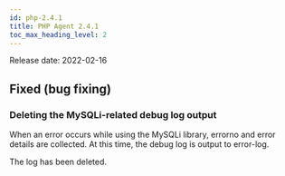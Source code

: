 ```yaml
---
id: php-2.4.1
title: PHP Agent 2.4.1
toc_max_heading_level: 2
---
```



Release date: 2022-02-16

## Fixed (bug fixing)

### Deleting the MySQLi-related debug log output

When an error occurs while using the MySQLi library, errorno and error details are collected. At this time, the debug log is output to error-log.

The log has been deleted. 
